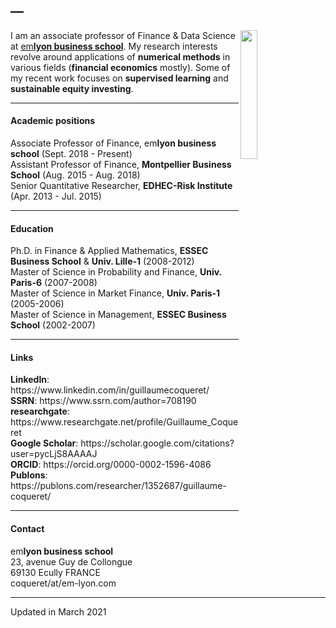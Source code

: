 
<head>
<meta charset="UTF-8">
<title>Research</title>
<meta name="Personal website of Guillaume Coqueret"/>
</head>


---
---

<link rel="stylesheet" href="styles.css" type="text/css">

<img src="images/gcoq.jpg" style="width:23%; border:0px solid; margin-right: 20px" align="right">

I am an associate professor of Finance & Data Science at <a href="https://www.em-lyon.com/en/" target="_blank">em**lyon business school**</a>. My research interests revolve around applications of **numerical methods** in various fields (**financial economics** mostly). Some of my recent work focuses on **supervised learning** and **sustainable equity investing**. 

------  

#### **Academic positions**   

Associate Professor of Finance, em**lyon business school** (Sept. 2018 - Present)  
Assistant Professor of Finance, **Montpellier Business School** (Aug. 2015 - Aug. 2018)  
Senior Quantitative Researcher, **EDHEC-Risk Institute** (Apr. 2013 - Jul. 2015)

------   

#### **Education**   

Ph.D. in Finance & Applied Mathematics, **ESSEC Business School** & **Univ. Lille-1** (2008-2012)  
Master of Science in Probability and Finance, **Univ. Paris-6** (2007-2008)    
Master of Science in Market Finance, **Univ. Paris-1** (2005-2006)    
Master of Science in Management, **ESSEC Business School** (2002-2007)   

------   

#### **Links**

**LinkedIn**: https://www.linkedin.com/in/guillaumecoqueret/   
**SSRN**: https://www.ssrn.com/author=708190    
**researchgate**: https://www.researchgate.net/profile/Guillaume_Coqueret    
**Google Scholar**: https://scholar.google.com/citations?user=pycLjS8AAAAJ   
**ORCID**: https://orcid.org/0000-0002-1596-4086    
**Publons**: https://publons.com/researcher/1352687/guillaume-coqueret/    



------  

#### **Contact** 
em**lyon business school**   
23, avenue Guy de Collongue  
69130 Ecully FRANCE   
coqueret/at/em-lyon.com  


------  
Updated in March 2021
